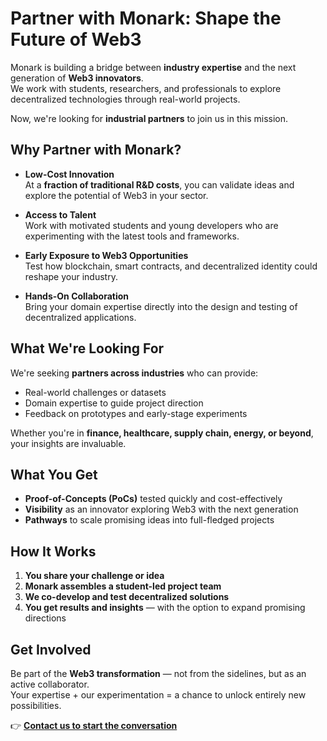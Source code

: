 # Partner with Monark: Shape the Future of Web3

Monark is building a bridge between **industry expertise** and the next generation of **Web3 innovators**.  
We work with students, researchers, and professionals to explore decentralized technologies through real-world projects.  

Now, we're looking for **industrial partners** to join us in this mission.

## Why Partner with Monark?

- **Low-Cost Innovation**  
  At a **fraction of traditional R&D costs**, you can validate ideas and explore the potential of Web3 in your sector.

- **Access to Talent**  
  Work with motivated students and young developers who are experimenting with the latest tools and frameworks.

- **Early Exposure to Web3 Opportunities**  
  Test how blockchain, smart contracts, and decentralized identity could reshape your industry.

- **Hands-On Collaboration**  
  Bring your domain expertise directly into the design and testing of decentralized applications.

## What We're Looking For

We're seeking **partners across industries** who can provide:
- Real-world challenges or datasets  
- Domain expertise to guide project direction  
- Feedback on prototypes and early-stage experiments  

Whether you're in **finance, healthcare, supply chain, energy, or beyond**, your insights are invaluable.

## What You Get

- **Proof-of-Concepts (PoCs)** tested quickly and cost-effectively  
- **Visibility** as an innovator exploring Web3 with the next generation  
- **Pathways** to scale promising ideas into full-fledged projects  

## How It Works

1. **You share your challenge or idea**  
2. **Monark assembles a student-led project team**  
3. **We co-develop and test decentralized solutions**  
4. **You get results and insights** — with the option to expand promising directions  

## Get Involved

Be part of the **Web3 transformation** — not from the sidelines, but as an active collaborator.  
Your expertise + our experimentation = a chance to unlock entirely new possibilities.

👉 **[Contact us to start the conversation](https://docs.google.com/forms/d/1p6xB6Wp68aSCtA5A_25HSTjFWmp2p_Txw10KWY686v4/edit)**
